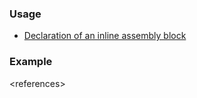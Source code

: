 {{cpp/keyword/title|{{tt|asm}}}}
{{cpp/keyword/navbar}}

===Usage===
* [[cpp/language/asm|Declaration of an inline assembly block]]

===Example===
{{example
|1=
Note that while this example works well with GCC/Clang on x86_64 platform under Linux, it's not guaranteed elsewhere as {{c/core|asm}} declaration is {{rev inl|since=c++11|conditionally-supported and}} [[cpp/language/asm#References|implementation defined]].
|code=
#include &lt;cstring&gt;

int main() noexcept
{
    const char* const c_string = "Hello, world!\n";
    asm
    (R"(
        movq $1, %%rax                 # syscall number for sys_write
        movq $1, %%rdi                 # file descriptor 1 (stdout)
        movq %0, %%rsi                 # pointer to the c‐string
        movq %1, %%rdx                 # length of the c‐string
        syscall                        # invokes an OS system-call handler
    )"
    :                                  // no output operands
    :   "r"(c_string),                 // input: pointer to the c‐string
        "r"(std::strlen(c_string))     // input: size of the c‐string
    :   "%rax", "%rdi", "%rsi", "%rdx" // clobbered registers
    );
}
|output=
Hello, world!
}}
&lt;references&gt;

{{langlinks|de|es|fr|it|ja|pt|ru|zh}}